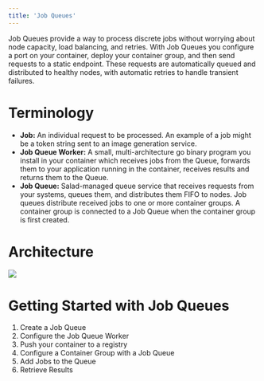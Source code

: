 ```yaml
---
title: 'Job Queues'
---
```


Job Queues provide a way to process discrete jobs without worrying about node capacity, load balancing, and retries.
With Job Queues you configure a port on your container, deploy your container group, and then send requests to a static
endpoint. These requests are automatically queued and distributed to healthy nodes, with automatic retries to handle
transient failures.

# Terminology

- **Job:** An individual request to be processed. An example of a job might be a token string sent to an image
  generation service.
- **Job Queue Worker:** A small, multi-architecture go binary program you install in your container which receives jobs
  from the Queue, forwards them to your application running in the container, receives results and returns them to the
  Queue.
- **Job Queue:** Salad-managed queue service that receives requests from your systems, queues them, and distributes them
  FIFO to nodes. Job queues distribute received jobs to one or more container groups. A container group is connected to
  a Job Queue when the container group is first created.

# Architecture

<img src="/container-engine/images//c9c50a6-job-queues-architecture-nowebhook.drawio.png" />

# Getting Started with Job Queues

1. Create a Job Queue
2. Configure the Job Queue Worker
3. Push your container to a registry
4. Configure a Container Group with a Job Queue
5. Add Jobs to the Queue
6. Retrieve Results
